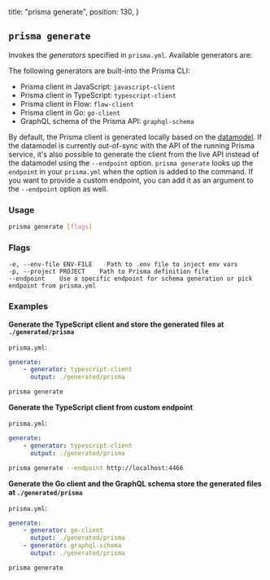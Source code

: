   title: "prisma generate",
  position: 130,
}

## `prisma generate`

Invokes the _generators_ specified in `prisma.yml`. Available generators are:

The following generators are built-into the Prisma CLI:

- Prisma client in JavaScript: `javascript-client`
- Prisma client in TypeScript: `typescript-client`
- Prisma client in Flow: `flow-client`
- Prisma client in Go: `go-client`
- GraphQL schema of the Prisma API: `graphql-schema`

By default, the Prisma client is generated locally based on the [datamodel](knul). If the datamodel is currently out-of-sync with the API of the running Prisma service, it's also possible to generate the client from the live API instead of the datamodel using the `--endpoint` option. `prisma generate` looks up the `endpoint` in your `prisma.yml` when the option is added to the command. If you want to provide a custom endpoint, you can add it as an argument to the `--endpoint` option as well.

### Usage

```bash
prisma generate [flags]
```

### Flags

```
-e, --env-file ENV-FILE    Path to .env file to inject env vars
-p, --project PROJECT    Path to Prisma definition file
--endpoint    Use a specific endpoint for schema generation or pick endpoint from prisma.yml
```

### Examples

**Generate the TypeScript client and store the generated files at `./generated/prisma`**

`prisma.yml`:

```yml
generate:
    - generator: typescript-client
      output: ./generated/prisma
```

```bash
prisma generate
```

**Generate the TypeScript client from custom endpoint**

`prisma.yml`:

```yml
generate:
    - generator: typescript-client
      output: ./generated/prisma
```

```bash
prisma generate --endpoint http://localhost:4466
```

**Generate the Go client and the GraphQL schema store the generated files at `./generated/prisma`**

`prisma.yml`:

```yml
generate:
    - generator: go-client
      output: ./generated/prisma
    - generator: graphql-schema
      output: ./generated/prisma
```

```bash
prisma generate
```
